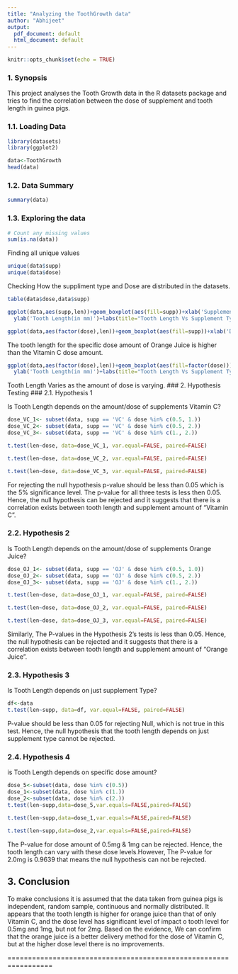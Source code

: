 ```yaml
---
title: "Analyzing the ToothGrowth data"
author: "Abhijeet"
output:
  pdf_document: default
  html_document: default
---
```


```r
knitr::opts_chunk$set(echo = TRUE)
```

### 1. Synopsis

This project analyses the Tooth Growth data in the R datasets package and tries to find the correlation between the dose of supplement and tooth length in guinea pigs.

### 1.1. Loading Data

```r
library(datasets)
library(ggplot2)

data<-ToothGrowth
head(data)
```
### 1.2. Data Summary

```r
summary(data)
```
### 1.3. Exploring the data

```r
# Count any missing values
sum(is.na(data))
```
Finding all unique values
```r
unique(data$supp)
unique(data$dose)
```

Checking How the suppliment type and Dose are distributed in the datasets.

```r
table(data$dose,data$supp)
```

```r
ggplot(data,aes(supp,len))+geom_boxplot(aes(fill=supp))+xlab('Supplement Type')+
  ylab('Tooth Length(in mm)')+labs(title="Tooth Length Vs Supplement Type")
```


```r
ggplot(data,aes(factor(dose),len))+geom_boxplot(aes(fill=supp))+xlab('Dose')+ylab('Tooth Length(in mm)')+labs(title="Tooth Length Vs Dose")
```
The tooth length for the specific dose amount of Orange Juice is higher than the Vitamin C dose amount. 
```r
ggplot(data,aes(factor(dose),len))+geom_boxplot(aes(fill=factor(dose)))+xlab('Supplement Type')+
  ylab('Tooth Length(in mm)')+labs(title="Tooth Length Vs Supplement Type and Dose")
```
Tooth Length Varies as the amount of dose is varying. 
### 2. Hypothesis Testing
### 2.1. Hypothesis 1

Is Tooth Length depends on the amount/dose of supplements Vitamin C?
```r
dose_VC_1<- subset(data, supp == 'VC' & dose %in% c(0.5, 1.))
dose_VC_2<- subset(data, supp == 'VC' & dose %in% c(0.5, 2.))
dose_VC_3<- subset(data, supp == 'VC' & dose %in% c(1., 2.))

t.test(len~dose, data=dose_VC_1, var.equal=FALSE, paired=FALSE)
```
```r
t.test(len~dose, data=dose_VC_2, var.equal=FALSE, paired=FALSE)
```
```r
t.test(len~dose, data=dose_VC_3, var.equal=FALSE, paired=FALSE)
```
For rejecting the null hypothesis p-value should be less than 0.05 which is the 5% significance level. The p-value for all three tests is less then 0.05. Hence, the null hypothesis can be rejected and it suggests that there is a correlation exists between tooth length and supplement amount of "Vitamin C".

### 2.2. Hypothesis 2

Is Tooth Length depends on the amount/dose of supplements Orange Juice?
```r
dose_OJ_1<- subset(data, supp == 'OJ' & dose %in% c(0.5, 1.0))
dose_OJ_2<- subset(data, supp == 'OJ' & dose %in% c(0.5, 2.))
dose_OJ_3<- subset(data, supp == 'OJ' & dose %in% c(1., 2.))

t.test(len~dose, data=dose_OJ_1, var.equal=FALSE, paired=FALSE)
```

```r
t.test(len~dose, data=dose_OJ_2, var.equal=FALSE, paired=FALSE)
```
```r
t.test(len~dose, data=dose_OJ_3, var.equal=FALSE, paired=FALSE)
```

Similarly, The P-values in the Hypothesis 2's tests is less than 0.05. Hence, the null hypothesis can be rejected and it suggests that there is a correlation exists between tooth length and supplement amount of "Orange Juice".
 
### 2.3. Hypothesis 3

Is Tooth Length depends on just supplement Type?
```r
df<-data
t.test(len~supp, data=df, var.equal=FALSE, paired=FALSE)
```
P-value should be less than 0.05 for rejecting Null, which is not true in this test. Hence, the null hypothesis that the tooth length depends on just supplement type cannot be rejected. 

### 2.4. Hypothesis 4

is Tooth Length depends on specific dose amount?
```r
dose_5<-subset(data, dose %in% c(0.5))
dose_1<-subset(data, dose %in% c(1.))
dose_2<-subset(data, dose %in% c(2.))
t.test(len~supp,data=dose_5,var.equals=FALSE,paired=FALSE)
```
```r
t.test(len~supp,data=dose_1,var.equals=FALSE,paired=FALSE)
```
```r
t.test(len~supp,data=dose_2,var.equals=FALSE,paired=FALSE)
```
The P-value for dose amount of 0.5mg & 1mg can be rejected. Hence, the tooth length can vary with these dose levels.However, The P-value for 2.0mg is 0.9639 that means the null hypothesis can not be rejected.

## 3. Conclusion

To make conclusions it is assumed that the data taken from guinea pigs is independent, random sample, continuous and normally distributed.
It appears that the tooth length is higher for orange juice than that of only Vitamin C, and the dose level has significant level of impact o tooth level for 0.5mg and 1mg, but not for 2mg. Based on the evidence, We can confirm that the orange juice is a better delivery method for the dose of Vitamin C, but at the higher dose level there is no improvements. 

=================================================================
